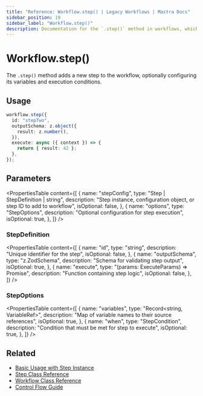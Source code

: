 ```yaml
---
title: "Reference: Workflow.step() | Legacy Workflows | Mastra Docs"
sidebar_position: 19
sidebar_label: "Workflow.step()"
description: Documentation for the `.step()` method in workflows, which adds a new step to the workflow.
---
```


# Workflow.step()

The `.step()` method adds a new step to the workflow, optionally configuring its variables and execution conditions.

## Usage

```typescript
workflow.step({
  id: "stepTwo",
  outputSchema: z.object({
    result: z.number(),
  }),
  execute: async ({ context }) => {
    return { result: 42 };
  },
});
```

## Parameters

<PropertiesTable
  content={[
    {
      name: "stepConfig",
      type: "Step | StepDefinition | string",
      description:
        "Step instance, configuration object, or step ID to add to workflow",
      isOptional: false,
    },
    {
      name: "options",
      type: "StepOptions",
      description: "Optional configuration for step execution",
      isOptional: true,
    },
  ]}
/>

### StepDefinition

<PropertiesTable
  content={[
    {
      name: "id",
      type: "string",
      description: "Unique identifier for the step",
      isOptional: false,
    },
    {
      name: "outputSchema",
      type: "z.ZodSchema",
      description: "Schema for validating step output",
      isOptional: true,
    },
    {
      name: "execute",
      type: "(params: ExecuteParams) => Promise<any>",
      description: "Function containing step logic",
      isOptional: false,
    },
  ]}
/>

### StepOptions

<PropertiesTable
  content={[
    {
      name: "variables",
      type: "Record<string, VariableRef>",
      description: "Map of variable names to their source references",
      isOptional: true,
    },
    {
      name: "when",
      type: "StepCondition",
      description: "Condition that must be met for step to execute",
      isOptional: true,
    },
  ]}
/>

## Related

- [Basic Usage with Step Instance](/workflows-legacy/steps)
- [Step Class Reference](./step-class)
- [Workflow Class Reference](./workflow)
- [Control Flow Guide](/workflows-legacy/control-flow)
